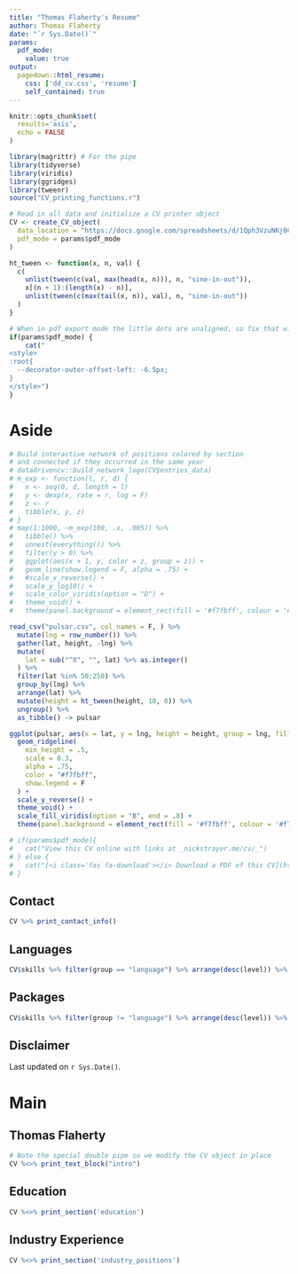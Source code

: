 ```yaml
---
title: "Thomas Flaherty's Resume"
author: Thomas Flaherty
date: "`r Sys.Date()`"
params:
  pdf_mode:
    value: true
output:
  pagedown::html_resume:
    css: ['dd_cv.css', 'resume']
    self_contained: true
---
```


```r
knitr::opts_chunk$set(
  results='asis', 
  echo = FALSE
)

library(magrittr) # For the pipe
library(tidyverse)
library(viridis)
library(ggridges)
library(tweenr)
source("CV_printing_functions.r")

# Read in all data and initialize a CV printer object
CV <- create_CV_object(
  data_location = "https://docs.google.com/spreadsheets/d/1Qph3VzuNKj0CTLpjO3rNogz5po6ZgOI0CVfY_YUw10E",  
  pdf_mode = params$pdf_mode
)

ht_tween <- function(x, n, val) {
  c(
    unlist(tween(c(val, max(head(x, n))), n, "sine-in-out")),
    x[(n + 1):(length(x) - n)],
    unlist(tween(c(max(tail(x, n)), val), n, "sine-in-out"))
  )
}
```

```r
# When in pdf export mode the little dots are unaligned, so fix that with some conditional CSS.
if(params$pdf_mode) {
    cat("
<style>
:root{
  --decorator-outer-offset-left: -6.5px;
}
</style>")
}
```

Aside
================================================================================

```r
# Build interactive network of positions colored by section
# and connected if they occurred in the same year
# datadrivencv::build_network_logo(CV$entries_data)
# m_exp <- function(l, r, d) {
#   x <- seq(0, d, length = l)
#   y <- dexp(x, rate = r, log = F)
#   z <- r
#   tibble(x, y, z)
# }
# map(1:1000, ~m_exp(100, .x, .005)) %>%
#   tibble() %>%
#   unnest(everything()) %>% 
#   filter(y > 0) %>% 
#   ggplot(aes(x + 1, y, color = z, group = z)) +
#   geom_line(show.legend = F, alpha = .75) +
#   #scale_x_reverse() +
#   scale_y_log10() +
#   scale_color_viridis(option = "D") +
#   theme_void() + 
#   theme(panel.background = element_rect(fill = '#f7fbff', colour = '#f7fbff'))

read_csv("pulsar.csv", col_names = F, ) %>%
  mutate(lng = row_number()) %>% 
  gather(lat, height, -lng) %>%
  mutate(
    lat = sub("^X", "", lat) %>% as.integer()
  ) %>% 
  filter(lat %in% 50:250) %>% 
  group_by(lng) %>% 
  arrange(lat) %>% 
  mutate(height = ht_tween(height, 10, 0)) %>% 
  ungroup() %>% 
  as_tibble() -> pulsar

ggplot(pulsar, aes(x = lat, y = lng, height = height, group = lng, fill = lng)) +
  geom_ridgeline(
    min_height = .5,
    scale = 0.3,
    alpha = .75,
    color = "#f7fbff",
    show.legend = F
  ) +
  scale_y_reverse() +
  theme_void() +
  scale_fill_viridis(option = "B", end = .8) +
  theme(panel.background = element_rect(fill = '#f7fbff', colour = '#f7fbff'))
```


```r
# if(params$pdf_mode){
#   cat("View this CV online with links at _nickstrayer.me/cv/_")
# } else {
#   cat("[<i class='fas fa-download'></i> Download a PDF of this CV](https://github.com/nstrayer/cv/raw/master/strayer_cv.pdf)")
# }
```

Contact {#contact}
--------------------------------------------------------------------------------

```r
CV %>% print_contact_info()
```



Languages {#languages}
--------------------------------------------------------------------------------

```r
CV$skills %>% filter(group == "language") %>% arrange(desc(level)) %>% print_skill_bars()
```




Packages {#packages}
--------------------------------------------------------------------------------

```r
CV$skills %>% filter(group != "language") %>% arrange(desc(level)) %>% print_skill_bars()
```



Disclaimer {#disclaimer}
--------------------------------------------------------------------------------

Last updated on `r Sys.Date()`.



Main
================================================================================

Thomas Flaherty {#title}
--------------------------------------------------------------------------------

```r
# Note the special double pipe so we modify the CV object in place
CV %<>% print_text_block("intro") 
```



Education {data-icon=graduation-cap}
--------------------------------------------------------------------------------

```r
CV %<>% print_section('education')
```



<!-- Research Experience {data-icon=laptop} -->
<!-- -------------------------------------------------------------------------------- -->

<!-- ```{r} -->
<!-- CV %<>% print_section('research_positions') -->
<!-- ``` -->



Industry Experience {data-icon=suitcase}
--------------------------------------------------------------------------------

<!-- ::: aside -->
<!-- ```{r} -->
<!-- CV %<>% print_text_block('industy_experience_aside') -->
<!-- ``` -->
<!-- ::: -->

```r
CV %<>% print_section('industry_positions')
```

<!-- These breaks just force a new page so section doesnt get cut off -->
<!-- <br> -->
<!-- <br> -->
<!-- <br> -->

<!-- Teaching Experience {data-icon=chalkboard-teacher} -->
<!-- -------------------------------------------------------------------------------- -->

<!-- ::: aside -->
<!-- ```{r} -->
<!-- CV %<>% print_text_block('teaching_experience_aside') -->
<!-- ``` -->
<!-- ::: -->

<!-- ```{r} -->
<!-- CV %<>% print_section('teaching_positions') -->
<!-- ``` -->



<!-- Selected Data Science Writing {data-icon=chart-line} -->
<!-- -------------------------------------------------------------------------------- -->

<!-- ::: aside -->
<!-- ```{r} -->
<!-- CV %<>% print_text_block('data_science_writing_aside') -->
<!-- ``` -->
<!-- ::: -->

<!-- ```{r} -->
<!-- CV %<>% print_section('data_science_writings') -->
<!-- ``` -->



<!-- Selected Press (About)  {data-icon=newspaper} -->
<!-- -------------------------------------------------------------------------------- -->

<!-- ```{r} -->
<!-- CV %<>% print_section('about_me_press') -->
<!-- ``` -->


<!-- <br> -->
<!-- <br> -->


<!-- Selected Press (By)  {data-icon=newspaper} -->
<!-- -------------------------------------------------------------------------------- -->

<!-- ```{r} -->
<!-- CV %<>% print_section('by_me_press') -->
<!-- ``` -->



<!-- Selected Publications, Posters, and Talks {data-icon=book} -->
<!-- -------------------------------------------------------------------------------- -->

<!-- ```{r} -->
<!-- CV %<>% print_section('academic_articles') -->
<!-- ``` -->



<!-- ```{r} -->
<!-- CV %<>% print_links() -->
<!-- ``` -->

